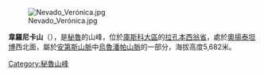 [[Image:Nevado_Verónica.jpg|right]]

{{Coord|13|9|51|S|72|19|33|W|display=title}}

'''韋羅尼卡山'''（{{lang-es|Nevado Verónica}}），是[[秘魯|秘魯]]的山峰，位於[[庫斯科大區|庫斯科大區]]的[[拉孔本西翁省|拉孔本西翁省]]，處於[[奧揚泰坦博|奧揚泰坦博]]西北面，屬於[[安第斯山脈|安第斯山脈]]中[[烏魯潘帕山脈|烏魯潘帕山脈]]的一部分，海拔高度5,682米。

{{Peru-geo-stub}}
[[Category:秘魯山峰|Category:秘魯山峰]]
